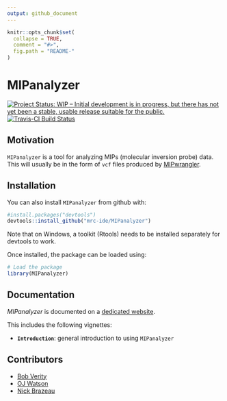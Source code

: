 ```yaml
---
output: github_document
---
```

```r
knitr::opts_chunk$set(
  collapse = TRUE,
  comment = "#>",
  fig.path = "README-"
)
```
# MIPanalyzer

[![Project Status: WIP – Initial development is in progress, but there has not yet been a stable, usable release suitable for the public.](https://www.repostatus.org/badges/latest/wip.svg)](https://www.repostatus.org/#wip)
[![Travis-CI Build Status](https://travis-ci.org/mrc-ide/MIPanalyzer.png?branch=master)](https://travis-ci.org/mrc-ide/MIPanalyzer)


## Motivation

`MIPanalyzer` is a tool for analyzing MIPs (molecular inversion probe) data. This will usually be in the form of `vcf` files produced by [MIPwrangler](https://github.com/bailey-lab/MIPWrangler).

## Installation

You can also install `MIPanalyzer` from github with:

```r
#install.packages("devtools")
devtools::install_github("mrc-ide/MIPanalyzer")
```

Note that on Windows, a toolkit (Rtools) needs to be installed separately for devtools to work. 

Once installed, the package can be loaded using:

```r
# Load the package
library(MIPanalyzer)
```

Documentation
-------------

*MIPanalyzer* is documented on a [dedicated
 website](https://mrc-ide.github.io/MIPanalyzer).

This includes the following vignettes:

- **`Introduction`**: general introduction to using `MIPanalyzer`

Contributors
------------
- [Bob Verity](https://github.com/bobverity)
- [OJ Watson](https://github.com/ojwatson)
- [Nick Brazeau](https://github.com/nickbrazeau)

